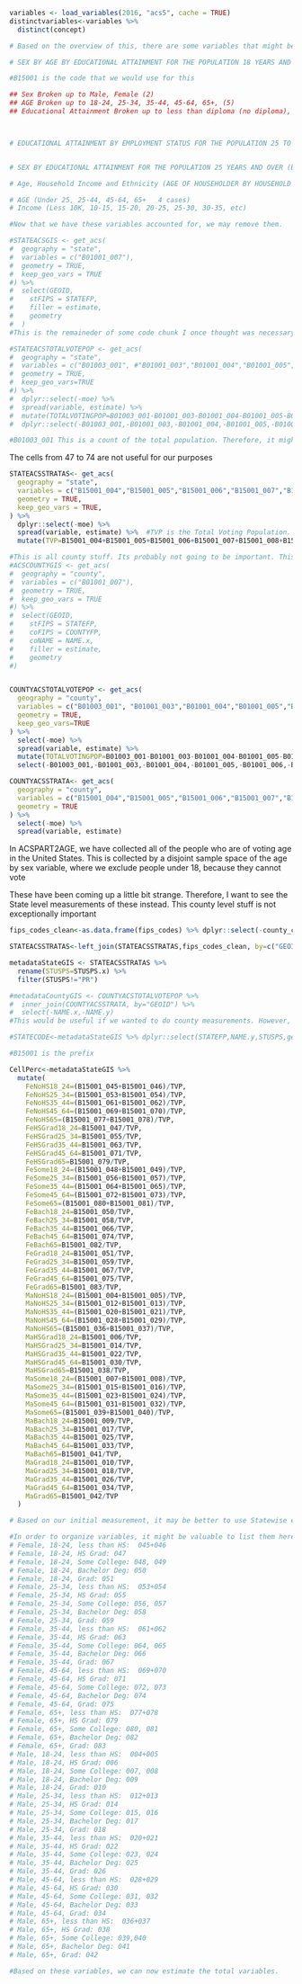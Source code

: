 
```r
variables <- load_variables(2016, "acs5", cache = TRUE)
distinctvariables<-variables %>%
  distinct(concept)

# Based on the overview of this, there are some variables that might be important

# SEX BY AGE BY EDUCATIONAL ATTAINMENT FOR THE POPULATION 18 YEARS AND OVER

#B15001 is the code that we would use for this

## Sex Broken up to Male, Female (2)
## AGE Broken up to 18-24, 25-34, 35-44, 45-64, 65+, (5)
## Educational Attainment Broken up to less than diploma (no diploma), finish hs, Some college, associates, Bachelor, Graduate (6)



# EDUCATIONAL ATTAINMENT BY EMPLOYMENT STATUS FOR THE POPULATION 25 TO 64 YEARS


# SEX BY EDUCATIONAL ATTAINMENT FOR THE POPULATION 25 YEARS AND OVER (BLACK OR AFRICAN AMERICAN ALONE). There are other variables for other

# Age, Household Income and Ethnicity (AGE OF HOUSEHOLDER BY HOUSEHOLD INCOME IN THE PAST 12 MONTHS (IN 2016 INFLATION-ADJUSTED DOLLARS)))

# AGE (Under 25, 25-44, 45-64, 65+   4 cases)
# Income (Less 10K, 10-15, 15-20, 20-25, 25-30, 30-35, etc)

#Now that we have these variables accounted for, we may remove them. 

```

```r

#STATEACSGIS <- get_acs(
#  geography = "state",
#  variables = c("B01001_007"),
#  geometry = TRUE,
#  keep_geo_vars = TRUE
#) %>%
#  select(GEOID,
#    stFIPS = STATEFP,
#    filler = estimate,
#    geometry
#  )
#This is the remaineder of some code chunk I once thought was necessary. I know realize it is not. 

#STATEACSTOTALVOTEPOP <- get_acs(
#  geography = "state",
#  variables = c("B01003_001", #"B01001_003","B01001_004","B01001_005","B01001_006","B01001_027","B01001_028","B01001_029","B01001_030"),
#  geometry = TRUE,
#  keep_geo_vars=TRUE
#) %>%
#  dplyr::select(-moe) %>%
#  spread(variable, estimate) %>%
#  mutate(TOTALVOTINGPOP=B01003_001-B01001_003-B01001_004-B01001_005-B01001_006-B01001_027-B01001_028-B01001_029#-B01001_030) %>%   #Here, we are taking the whole population less the parts of the population that are under 18 #years old. We want to get an understanding of the size of the voting population of this area
#  dplyr::select(-B01003_001,-B01001_003,-B01001_004,-B01001_005,-B01001_006,-B01001_027,-B01001_028,-B01001_029#,-B01001_030)

#B01003_001 This is a count of the total population. Therefore, it might be important to include. 
```
The cells from 47 to 74 are not useful for our purposes

```r
STATEACSSTRATAS<- get_acs(
  geography = "state",
  variables = c("B15001_004","B15001_005","B15001_006","B15001_007","B15001_008","B15001_009","B15001_010","B15001_012","B15001_013","B15001_014","B15001_015","B15001_016","B15001_017","B15001_018","B15001_020","B15001_021","B15001_022","B15001_023","B15001_024","B15001_025","B15001_026","B15001_028","B15001_029","B15001_030","B15001_031","B15001_032","B15001_033","B15001_034","B15001_036","B15001_037","B15001_038","B15001_039","B15001_040","B15001_041","B15001_042","B15001_045","B15001_046","B15001_047","B15001_048","B15001_049","B15001_050","B15001_051","B15001_053","B15001_054","B15001_055","B15001_056","B15001_057","B15001_058","B15001_059","B15001_061","B15001_062","B15001_063","B15001_064","B15001_065","B15001_066","B15001_067","B15001_069","B15001_070","B15001_071","B15001_072","B15001_073","B15001_074","B15001_075","B15001_077","B15001_078","B15001_079","B15001_080","B15001_081","B15001_082","B15001_083"),
  geometry = TRUE,
  keep_geo_vars = TRUE,
) %>%
  dplyr::select(-moe) %>%
  spread(variable, estimate) %>%  #TVP is the Total Voting Population. We are summing over all of the education variales, because this will allow us to prevent any difference in calculations between census calculations
  mutate(TVP=B15001_004+B15001_005+B15001_006+B15001_007+B15001_008+B15001_009+B15001_010+B15001_012+B15001_013+B15001_014+B15001_015+B15001_016+B15001_017+B15001_018+B15001_020+B15001_021+B15001_022+B15001_023+B15001_024+B15001_025+B15001_026+B15001_028+B15001_029+B15001_030+B15001_031+B15001_032+B15001_033+B15001_034+B15001_036+B15001_037+B15001_038+B15001_039+B15001_040+B15001_041+B15001_042+B15001_045+B15001_046+B15001_047+B15001_048+B15001_049+B15001_050+B15001_051+B15001_053+B15001_054+B15001_055+B15001_056+B15001_057+B15001_058+B15001_059+B15001_061+B15001_062+B15001_063+B15001_064+B15001_065+B15001_066+B15001_067+B15001_069+B15001_070+B15001_071+B15001_072+B15001_073+B15001_074+B15001_075+B15001_077+B15001_078+B15001_079+B15001_080+B15001_081+B15001_082+B15001_083)


```

```r
#This is all county stuff. Its probably not going to be important. This is because background research on MRP suggests that it would require a larger sample size in order to get an accurate estimate of pro vs. anti war sentiment. 
#ACSCOUNTYGIS <- get_acs(
#  geography = "county",
#  variables = c("B01001_007"),
#  geometry = TRUE,
#  keep_geo_vars = TRUE
#) %>%
#  select(GEOID,
#    stFIPS = STATEFP,
#    coFIPS = COUNTYFP,
#    coNAME = NAME.x,
#    filler = estimate,
#    geometry
#)


COUNTYACSTOTALVOTEPOP <- get_acs(
  geography = "county",
  variables = c("B01003_001", "B01001_003","B01001_004","B01001_005","B01001_006","B01001_027","B01001_028","B01001_029","B01001_030"),
  geometry = TRUE,
  keep_geo_vars=TRUE
) %>%
  select(-moe) %>%
  spread(variable, estimate) %>%
  mutate(TOTALVOTINGPOP=B01003_001-B01001_003-B01001_004-B01001_005-B01001_006-B01001_027-B01001_028-B01001_029-B01001_030) %>%   #Here, we are taking the whole population less the parts of the population that are under 18 years old. We want to get an understanding of the size of the voting population of this area
  select(-B01003_001,-B01001_003,-B01001_004,-B01001_005,-B01001_006,-B01001_027,-B01001_028,-B01001_029,-B01001_030)

COUNTYACSSTRATA<- get_acs(
  geography = "county",
  variables = c("B15001_004","B15001_005","B15001_006","B15001_007","B15001_008","B15001_009","B15001_010","B15001_012","B15001_013","B15001_014","B15001_015","B15001_016","B15001_017","B15001_018","B15001_020","B15001_021","B15001_022","B15001_023","B15001_024","B15001_025","B15001_026","B15001_028","B15001_029","B15001_030","B15001_031","B15001_032","B15001_033","B15001_034","B15001_036","B15001_037","B15001_038","B15001_039","B15001_040","B15001_041","B15001_042","B15001_045","B15001_046","B15001_047","B15001_048","B15001_049","B15001_050","B15001_051","B15001_053","B15001_054","B15001_055","B15001_056","B15001_057","B15001_058","B15001_059","B15001_061","B15001_062","B15001_063","B15001_064","B15001_065","B15001_066","B15001_067","B15001_069","B15001_070","B15001_071","B15001_072","B15001_073","B15001_074","B15001_075","B15001_077","B15001_078","B15001_079","B15001_080","B15001_081","B15001_082","B15001_083"),
  geometry = TRUE
) %>%
  select(-moe) %>%
  spread(variable, estimate)
```

In ACSPART2AGE, we have collected all of the people who are of voting age in the United States. This is collected by a disjoint sample space of the age by sex variable, where we exclude people under 18, because they cannot vote

These have been coming up a little bit strange. Therefore, I want to see the State level measurements of these instead. 
This county level stuff is not exceptionally important


```r
fips_codes_clean<-as.data.frame(fips_codes) %>% dplyr::select(-county_code,-county) %>% unique() %>% rename(GEOID=state_code,NAME=state_name)

STATEACSSTRATAS<-left_join(STATEACSSTRATAS,fips_codes_clean, by=c("GEOID"))

metadataStateGIS <- STATEACSSTRATAS %>%
  rename(STUSPS=STUSPS.x) %>%
  filter(STUSPS!="PR")

#metadataCountyGIS <- COUNTYACSTOTALVOTEPOP %>%
#  inner_join(COUNTYACSSTRATA, by="GEOID") %>%
#  select(-NAME.x,-NAME.y)
#This would be useful if we wanted to do county measurements. However, I do not believe that is best moving forward. 

#STATECODE<-metadataStateGIS %>% dplyr::select(STATEFP,NAME.y,STUSPS,geometry)

#B15001 is the prefix

CellPerc<-metadataStateGIS %>%
  mutate(
    FeNoHS18_24=(B15001_045+B15001_046)/TVP,
    FeNoHS25_34=(B15001_053+B15001_054)/TVP,
    FeNoHS35_44=(B15001_061+B15001_062)/TVP,
    FeNoHS45_64=(B15001_069+B15001_070)/TVP,
    FeNoHS65=(B15001_077+B15001_078)/TVP,
    FeHSGrad18_24=B15001_047/TVP,
    FeHSGrad25_34=B15001_055/TVP,
    FeHSGrad35_44=B15001_063/TVP,
    FeHSGrad45_64=B15001_071/TVP,
    FeHSGrad65=B15001_079/TVP,
    FeSome18_24=(B15001_048+B15001_049)/TVP,
    FeSome25_34=(B15001_056+B15001_057)/TVP,
    FeSome35_44=(B15001_064+B15001_065)/TVP,
    FeSome45_64=(B15001_072+B15001_073)/TVP,
    FeSome65=(B15001_080+B15001_081)/TVP,
    FeBach18_24=B15001_050/TVP,
    FeBach25_34=B15001_058/TVP,
    FeBach35_44=B15001_066/TVP,
    FeBach45_64=B15001_074/TVP,
    FeBach65=B15001_082/TVP,
    FeGrad18_24=B15001_051/TVP,
    FeGrad25_34=B15001_059/TVP,
    FeGrad35_44=B15001_067/TVP,
    FeGrad45_64=B15001_075/TVP,
    FeGrad65=B15001_083/TVP,
    MaNoHS18_24=(B15001_004+B15001_005)/TVP,
    MaNoHS25_34=(B15001_012+B15001_013)/TVP,
    MaNoHS35_44=(B15001_020+B15001_021)/TVP,
    MaNoHS45_64=(B15001_028+B15001_029)/TVP,
    MaNoHS65=(B15001_036+B15001_037)/TVP,
    MaHSGrad18_24=B15001_006/TVP,
    MaHSGrad25_34=B15001_014/TVP,
    MaHSGrad35_44=B15001_022/TVP,
    MaHSGrad45_64=B15001_030/TVP,
    MaHSGrad65=B15001_038/TVP,
    MaSome18_24=(B15001_007+B15001_008)/TVP,
    MaSome25_34=(B15001_015+B15001_016)/TVP,
    MaSome35_44=(B15001_023+B15001_024)/TVP,
    MaSome45_64=(B15001_031+B15001_032)/TVP,
    MaSome65=(B15001_039+B15001_040)/TVP,
    MaBach18_24=B15001_009/TVP,
    MaBach25_34=B15001_017/TVP,
    MaBach35_44=B15001_025/TVP,
    MaBach45_64=B15001_033/TVP,
    MaBach65=B15001_041/TVP,
    MaGrad18_24=B15001_010/TVP,
    MaGrad25_34=B15001_018/TVP,
    MaGrad35_44=B15001_026/TVP,
    MaGrad45_64=B15001_034/TVP,
    MaGrad65=B15001_042/TVP
  )

# Based on our initial measurement, it may be better to use Statewise estimates on preferenes for War. This is especially because our intiial measurement of counties appears to have a smaller initial value. 

#In order to organize variables, it might be valuable to list them here as brackets
# Female, 18-24, less than HS:  045+046
# Female, 18-24, HS Grad: 047
# Female, 18-24, Some College: 048, 049
# Female, 18-24, Bachelor Deg: 050
# Female, 18-24, Grad: 051
# Female, 25-34, less than HS:  053+054
# Female, 25-34, HS Grad: 055
# Female, 25-34, Some College: 056, 057
# Female, 25-34, Bachelor Deg: 058
# Female, 25-34, Grad: 059
# Female, 35-44, less than HS:  061+062
# Female, 35-44, HS Grad: 063
# Female, 35-44, Some College: 064, 065
# Female, 35-44, Bachelor Deg: 066
# Female, 35-44, Grad: 067
# Female, 45-64, less than HS:  069+070
# Female, 45-64, HS Grad: 071
# Female, 45-64, Some College: 072, 073
# Female, 45-64, Bachelor Deg: 074
# Female, 45-64, Grad: 075
# Female, 65+, less than HS:  077+078
# Female, 65+, HS Grad: 079
# Female, 65+, Some College: 080, 081
# Female, 65+, Bachelor Deg: 082
# Female, 65+, Grad: 083
# Male, 18-24, less than HS:  004+005
# Male, 18-24, HS Grad: 006
# Male, 18-24, Some College: 007, 008
# Male, 18-24, Bachelor Deg: 009
# Male, 18-24, Grad: 010
# Male, 25-34, less than HS:  012+013
# Male, 25-34, HS Grad: 014
# Male, 25-34, Some College: 015, 016
# Male, 25-34, Bachelor Deg: 017
# Male, 25-34, Grad: 018
# Male, 35-44, less than HS:  020+021
# Male, 35-44, HS Grad: 022
# Male, 35-44, Some College: 023, 024
# Male, 35-44, Bachelor Deg: 025
# Male, 35-44, Grad: 026
# Male, 45-64, less than HS:  028+029
# Male, 45-64, HS Grad: 030
# Male, 45-64, Some College: 031, 032
# Male, 45-64, Bachelor Deg: 033
# Male, 45-64, Grad: 034
# Male, 65+, less than HS:  036+037
# Male, 65+, HS Grad: 038
# Male, 65+, Some College: 039,040
# Male, 65+, Bachelor Deg: 041
# Male, 65+, Grad: 042

#Based on these variables, we can now estimate the total variables. 
```

